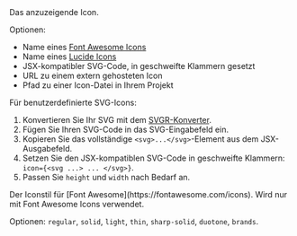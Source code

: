 <ResponseField name="icon" type="string" required>
  Das anzuzeigende Icon.
  
  Optionen:
  - Name eines [Font Awesome Icons](https://fontawesome.com/icons)
  - Name eines [Lucide Icons](https://lucide.dev/icons)
  - JSX-kompatibler SVG-Code, in geschweifte Klammern gesetzt
  - URL zu einem extern gehosteten Icon
  - Pfad zu einer Icon-Datei in Ihrem Projekt
  
  Für benutzerdefinierte SVG-Icons:
  1. Konvertieren Sie Ihr SVG mit dem [SVGR-Konverter](https://react-svgr.com/playground/).
  1. Fügen Sie Ihren SVG-Code in das SVG-Eingabefeld ein.
  2. Kopieren Sie das vollständige `<svg>...</svg>`-Element aus dem JSX-Ausgabefeld.
  3. Setzen Sie den JSX-kompatiblen SVG-Code in geschweifte Klammern: `icon={<svg ...> ... </svg>}`.
  4. Passen Sie `height` und `width` nach Bedarf an.
</ResponseField>

<ResponseField name="iconType" type="string">
  Der Iconstil für [Font Awesome](https://fontawesome.com/icons). Wird nur mit Font Awesome Icons verwendet. 
  
  Optionen: `regular`, `solid`, `light`, `thin`, `sharp-solid`, `duotone`, `brands`.
</ResponseField>